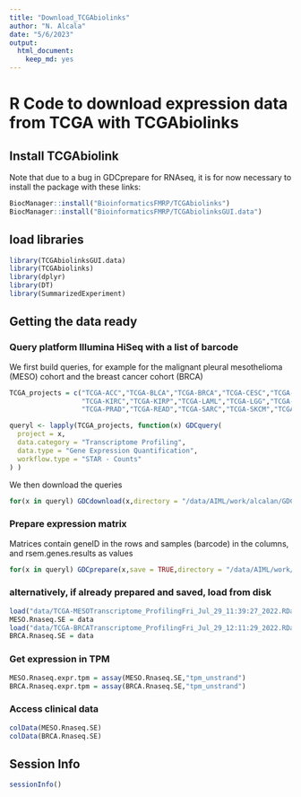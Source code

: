 ```yaml
---
title: "Download_TCGAbiolinks"
author: "N. Alcala"
date: "5/6/2023"
output: 
  html_document: 
    keep_md: yes
---
```



# R Code to download expression data from TCGA with TCGAbiolinks

## Install TCGAbiolink
Note that due to a bug in  GDCprepare for RNAseq, it is for now necessary to install the package with these links:
```r
BiocManager::install("BioinformaticsFMRP/TCGAbiolinks")
BiocManager::install("BioinformaticsFMRP/TCGAbiolinksGUI.data")
```

## load libraries 
```r
library(TCGAbiolinksGUI.data)
library(TCGAbiolinks)
library(dplyr)
library(DT)
library(SummarizedExperiment)
```

## Getting the data ready
### Query platform Illumina HiSeq with a list of barcode 
We first build queries, for example for the malignant pleural mesothelioma (MESO) cohort and the breast cancer cohort (BRCA)
```r
TCGA_projects = c("TCGA-ACC","TCGA-BLCA","TCGA-BRCA","TCGA-CESC","TCGA-CHOL","TCGA-COAD","TCGA-DLBC","TCGA-ESCA","TCGA-GBM","TCGA-HNSC","TCGA-KICH",
                  "TCGA-KIRC","TCGA-KIRP","TCGA-LAML","TCGA-LGG","TCGA-LIHC","TCGA-LUAD","TCGA-LUSC","TCGA-MESO","TCGA-OV","TCGA-PAAD","TCGA-PCPG",
                  "TCGA-PRAD","TCGA-READ","TCGA-SARC","TCGA-SKCM","TCGA-STAD","TCGA-TGCT","TCGA-THCA","TCGA-THYM","TCGA-UCEC","TCGA-UCS","TCGA-UVM")

queryl <- lapply(TCGA_projects, function(x) GDCquery(
  project = x, 
  data.category = "Transcriptome Profiling",
  data.type = "Gene Expression Quantification",
  workflow.type = "STAR - Counts"
) )
```

We then download the queries
```r
for(x in queryl) GDCdownload(x,directory = "/data/AIML/work/alcalan/GDCdata/")
```

### Prepare expression matrix 
Matrices contain geneID in the rows and samples (barcode) in the columns, and rsem.genes.results as values
```r
for(x in queryl) GDCprepare(x,save = TRUE,directory = "/data/AIML/work/alcalan/GDCdata/")
```

### alternatively, if already prepared and saved, load from disk
```r
load("data/TCGA-MESOTranscriptome_ProfilingFri_Jul_29_11:39:27_2022.RData")
MESO.Rnaseq.SE = data
load("data/TCGA-BRCATranscriptome_ProfilingFri_Jul_29_12:11:29_2022.RData")
BRCA.Rnaseq.SE = data
```

### Get expression in TPM
```r
MESO.Rnaseq.expr.tpm = assay(MESO.Rnaseq.SE,"tpm_unstrand")
BRCA.Rnaseq.expr.tpm = assay(BRCA.Rnaseq.SE,"tpm_unstrand")
```

### Access clinical data
```r
colData(MESO.Rnaseq.SE)
colData(BRCA.Rnaseq.SE)
```

## Session Info 
```r
sessionInfo()
```